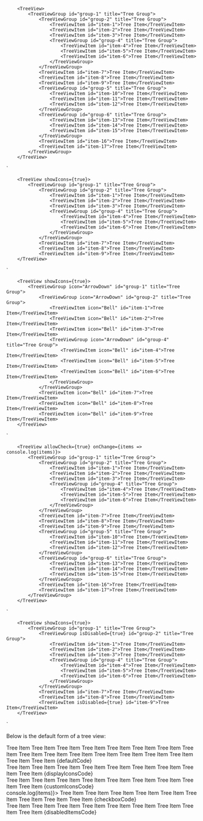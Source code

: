 
        <TreeView>
            <TreeViewGroup id="group-1" title="Tree Group">
                <TreeViewGroup id="group-2" title="Tree Group">
                    <TreeViewItem id="item-1">Tree Item</TreeViewItem>
                    <TreeViewItem id="item-2">Tree Item</TreeViewItem>
                    <TreeViewItem id="item-3">Tree Item</TreeViewItem>
                    <TreeViewGroup id="group-4" title="Tree Group">
                        <TreeViewItem id="item-4">Tree Item</TreeViewItem>
                        <TreeViewItem id="item-5">Tree Item</TreeViewItem>
                        <TreeViewItem id="item-6">Tree Item</TreeViewItem>
                    </TreeViewGroup>
                </TreeViewGroup>
                <TreeViewItem id="item-7">Tree Item</TreeViewItem>
                <TreeViewItem id="item-8">Tree Item</TreeViewItem>
                <TreeViewItem id="item-9">Tree Item</TreeViewItem>
                <TreeViewGroup id="group-5" title="Tree Group">
                    <TreeViewItem id="item-10">Tree Item</TreeViewItem>
                    <TreeViewItem id="item-11">Tree Item</TreeViewItem>
                    <TreeViewItem id="item-12">Tree Item</TreeViewItem>
                </TreeViewGroup>
                <TreeViewGroup id="group-6" title="Tree Group">
                    <TreeViewItem id="item-13">Tree Item</TreeViewItem>
                    <TreeViewItem id="item-14">Tree Item</TreeViewItem>
                    <TreeViewItem id="item-15">Tree Item</TreeViewItem>
                </TreeViewGroup>
                <TreeViewItem id="item-16">Tree Item</TreeViewItem>
                <TreeViewItem id="item-17">Tree Item</TreeViewItem>
            </TreeViewGroup>
        </TreeView>
`

        <TreeView showIcons={true}>
            <TreeViewGroup id="group-1" title="Tree Group">
                <TreeViewGroup id="group-2" title="Tree Group">
                    <TreeViewItem id="item-1">Tree Item</TreeViewItem>
                    <TreeViewItem id="item-2">Tree Item</TreeViewItem>
                    <TreeViewItem id="item-3">Tree Item</TreeViewItem>
                    <TreeViewGroup id="group-4" title="Tree Group">
                        <TreeViewItem id="item-4">Tree Item</TreeViewItem>
                        <TreeViewItem id="item-5">Tree Item</TreeViewItem>
                        <TreeViewItem id="item-6">Tree Item</TreeViewItem>
                    </TreeViewGroup>
                </TreeViewGroup>
                <TreeViewItem id="item-7">Tree Item</TreeViewItem>
                <TreeViewItem id="item-8">Tree Item</TreeViewItem>
                <TreeViewItem id="item-9">Tree Item</TreeViewItem>
        </TreeView>
`

        <TreeView showIcons={true}>
            <TreeViewGroup icon="ArrowDown" id="group-1" title="Tree Group">
                <TreeViewGroup icon="ArrowDown" id="group-2" title="Tree Group">
                    <TreeViewItem icon="Bell" id="item-1">Tree Item</TreeViewItem>
                    <TreeViewItem icon="Bell" id="item-2">Tree Item</TreeViewItem>
                    <TreeViewItem icon="Bell" id="item-3">Tree Item</TreeViewItem>
                    <TreeViewGroup icon="ArrowDown" id="group-4" title="Tree Group">
                        <TreeViewItem icon="Bell" id="item-4">Tree Item</TreeViewItem>
                        <TreeViewItem icon="Bell" id="item-5">Tree Item</TreeViewItem>
                        <TreeViewItem icon="Bell" id="item-6">Tree Item</TreeViewItem>
                    </TreeViewGroup>
                </TreeViewGroup>
                <TreeViewItem icon="Bell" id="item-7">Tree Item</TreeViewItem>
                <TreeViewItem icon="Bell" id="item-8">Tree Item</TreeViewItem>
                <TreeViewItem icon="Bell" id="item-9">Tree Item</TreeViewItem>
        </TreeView>
`

        <TreeView allowCheck={true} onChange={items => console.log(items)}>
            <TreeViewGroup id="group-1" title="Tree Group">
                <TreeViewGroup id="group-2" title="Tree Group">
                    <TreeViewItem id="item-1">Tree Item</TreeViewItem>
                    <TreeViewItem id="item-2">Tree Item</TreeViewItem>
                    <TreeViewItem id="item-3">Tree Item</TreeViewItem>
                    <TreeViewGroup id="group-4" title="Tree Group">
                        <TreeViewItem id="item-4">Tree Item</TreeViewItem>
                        <TreeViewItem id="item-5">Tree Item</TreeViewItem>
                        <TreeViewItem id="item-6">Tree Item</TreeViewItem>
                    </TreeViewGroup>
                </TreeViewGroup>
                <TreeViewItem id="item-7">Tree Item</TreeViewItem>
                <TreeViewItem id="item-8">Tree Item</TreeViewItem>
                <TreeViewItem id="item-9">Tree Item</TreeViewItem>
                <TreeViewGroup id="group-5" title="Tree Group">
                    <TreeViewItem id="item-10">Tree Item</TreeViewItem>
                    <TreeViewItem id="item-11">Tree Item</TreeViewItem>
                    <TreeViewItem id="item-12">Tree Item</TreeViewItem>
                </TreeViewGroup>
                <TreeViewGroup id="group-6" title="Tree Group">
                    <TreeViewItem id="item-13">Tree Item</TreeViewItem>
                    <TreeViewItem id="item-14">Tree Item</TreeViewItem>
                    <TreeViewItem id="item-15">Tree Item</TreeViewItem>
                </TreeViewGroup>
                <TreeViewItem id="item-16">Tree Item</TreeViewItem>
                <TreeViewItem id="item-17">Tree Item</TreeViewItem>
            </TreeViewGroup>
        </TreeView>
`

        <TreeView showIcons={true}>
            <TreeViewGroup id="group-1" title="Tree Group">
                <TreeViewGroup isDisabled={true} id="group-2" title="Tree Group">
                    <TreeViewItem id="item-1">Tree Item</TreeViewItem>
                    <TreeViewItem id="item-2">Tree Item</TreeViewItem>
                    <TreeViewItem id="item-3">Tree Item</TreeViewItem>
                    <TreeViewGroup id="group-4" title="Tree Group">
                        <TreeViewItem id="item-4">Tree Item</TreeViewItem>
                        <TreeViewItem id="item-5">Tree Item</TreeViewItem>
                        <TreeViewItem id="item-6">Tree Item</TreeViewItem>
                    </TreeViewGroup>
                </TreeViewGroup>
                <TreeViewItem id="item-7">Tree Item</TreeViewItem>
                <TreeViewItem id="item-8">Tree Item</TreeViewItem>
                <TreeViewItem isDisabled={true} id="item-9">Tree Item</TreeViewItem>
        </TreeView>
`

<Section contained={true} style={{ paddingTop: 0 }}>
	<p>Below is the default form of a tree view:</p>
	<Preview wrapper={true}>
		<TreeView>
			<TreeViewGroup id="group-1" title="Tree Group">
				<TreeViewGroup id="group-2" title="Tree Group">
					<TreeViewItem id="item-1">Tree Item</TreeViewItem>
					<TreeViewItem id="item-2">Tree Item</TreeViewItem>
					<TreeViewItem id="item-3">Tree Item</TreeViewItem>
					<TreeViewGroup id="group-4" title="Tree Group">
						<TreeViewItem id="item-4">Tree Item</TreeViewItem>
						<TreeViewItem id="item-5">Tree Item</TreeViewItem>
						<TreeViewItem id="item-6">Tree Item</TreeViewItem>
					</TreeViewGroup>
				</TreeViewGroup>
				<TreeViewItem id="item-7">Tree Item</TreeViewItem>
				<TreeViewItem id="item-8">Tree Item</TreeViewItem>
				<TreeViewItem id="item-9">Tree Item</TreeViewItem>
				<TreeViewGroup id="group-5" title="Tree Group">
					<TreeViewItem id="item-10">Tree Item</TreeViewItem>
					<TreeViewItem id="item-11">Tree Item</TreeViewItem>
					<TreeViewItem id="item-12">Tree Item</TreeViewItem>
				</TreeViewGroup>
				<TreeViewGroup id="group-6" title="Tree Group">
					<TreeViewItem id="item-13">Tree Item</TreeViewItem>
					<TreeViewItem id="item-14">Tree Item</TreeViewItem>
					<TreeViewItem id="item-15">Tree Item</TreeViewItem>
				</TreeViewGroup>
				<TreeViewItem id="item-16">Tree Item</TreeViewItem>
				<TreeViewItem id="item-17">Tree Item</TreeViewItem>
			</TreeViewGroup>
		</TreeView>
	</Preview>
	<Snippet language="js">{defaultCode}</Snippet>
</Section>

<Section title="With Icons" contained={true} style={{ paddingTop: 0 }}>
	<Preview wrapper={true}>
		<TreeView showIcons={true}>
			<TreeViewGroup id="group-1" title="Tree Group">
				<TreeViewGroup id="group-2" title="Tree Group">
					<TreeViewItem id="item-1">Tree Item</TreeViewItem>
					<TreeViewItem id="item-2">Tree Item</TreeViewItem>
					<TreeViewItem id="item-3">Tree Item</TreeViewItem>
					<TreeViewGroup id="group-4" title="Tree Group">
						<TreeViewItem id="item-4">Tree Item</TreeViewItem>
						<TreeViewItem id="item-5">Tree Item</TreeViewItem>
						<TreeViewItem id="item-6">Tree Item</TreeViewItem>
					</TreeViewGroup>
				</TreeViewGroup>
				<TreeViewItem id="item-7">Tree Item</TreeViewItem>
				<TreeViewItem id="item-8">Tree Item</TreeViewItem>
				<TreeViewItem id="item-9">Tree Item</TreeViewItem>
			</TreeViewGroup>
		</TreeView>
	</Preview>
	<Snippet language="js">{displayIconsCode}</Snippet>
</Section>

<Section title="With Custom Icons" contained={true} style={{ paddingTop: 0 }}>
	<Preview wrapper={true}>
		<TreeView showIcons={true}>
			<TreeViewGroup icon="ArrowDown" id="group-1" title="Tree Group">
				<TreeViewGroup icon="ArrowDown" id="group-2" title="Tree Group">
					<TreeViewItem icon="Bell" id="item-1">
						Tree Item
					</TreeViewItem>
					<TreeViewItem icon="Bell" id="item-2">
						Tree Item
					</TreeViewItem>
					<TreeViewItem icon="Bell" id="item-3">
						Tree Item
					</TreeViewItem>
					<TreeViewGroup icon="ArrowDown" id="group-4" title="Tree Group">
						<TreeViewItem icon="Bell" id="item-4">
							Tree Item
						</TreeViewItem>
						<TreeViewItem icon="Bell" id="item-5">
							Tree Item
						</TreeViewItem>
						<TreeViewItem icon="Bell" id="item-6">
							Tree Item
						</TreeViewItem>
					</TreeViewGroup>
				</TreeViewGroup>
				<TreeViewItem icon="Bell" id="item-7">
					Tree Item
				</TreeViewItem>
				<TreeViewItem icon="Bell" id="item-8">
					Tree Item
				</TreeViewItem>
				<TreeViewItem icon="Bell" id="item-9">
					Tree Item
				</TreeViewItem>
			</TreeViewGroup>
		</TreeView>
	</Preview>
	<Snippet language="js">{customIconsCode}</Snippet>
</Section>

<Section title="With Checkbox" contained={true} style={{ paddingTop: 0 }}>
	<Preview wrapper={true}>
		<TreeView allowCheck={true} onChange={items => console.log(items)}>
			<TreeViewGroup id="group-1" title="Tree Group">
				<TreeViewGroup id="group-2" title="Tree Group">
					<TreeViewItem icon="Bell" id="item-1">
						Tree Item
					</TreeViewItem>
					<TreeViewItem icon="Bell" id="item-2">
						Tree Item
					</TreeViewItem>
					<TreeViewItem icon="Bell" id="item-3">
						Tree Item
					</TreeViewItem>
					<TreeViewGroup id="group-4" title="Tree Group">
						<TreeViewItem icon="Bell" id="item-4">
							Tree Item
						</TreeViewItem>
						<TreeViewItem icon="Bell" id="item-5">
							Tree Item
						</TreeViewItem>
						<TreeViewItem icon="Bell" id="item-6">
							Tree Item
						</TreeViewItem>
					</TreeViewGroup>
				</TreeViewGroup>
				<TreeViewItem id="item-7">Tree Item</TreeViewItem>
				<TreeViewItem id="item-8">Tree Item</TreeViewItem>
				<TreeViewItem id="item-9">Tree Item</TreeViewItem>
			</TreeViewGroup>
		</TreeView>
	</Preview>
	<Snippet language="js">{checkboxCode}</Snippet>
</Section>

<Section title="Disabled Items" contained={true} style={{ paddingTop: 0 }}>
	<Preview wrapper={true}>
		<TreeView allowCheck={true}>
			<TreeViewGroup id="group-1" title="Tree Group">
				<TreeViewGroup isDisabled={true} id="group-2" title="Tree Group">
					<TreeViewItem id="item-1">Tree Item</TreeViewItem>
					<TreeViewItem id="item-2">Tree Item</TreeViewItem>
					<TreeViewItem id="item-3">Tree Item</TreeViewItem>
					<TreeViewGroup id="group-4" title="Tree Group">
						<TreeViewItem id="item-4">Tree Item</TreeViewItem>
						<TreeViewItem id="item-5">Tree Item</TreeViewItem>
						<TreeViewItem id="item-6">Tree Item</TreeViewItem>
					</TreeViewGroup>
				</TreeViewGroup>
				<TreeViewItem id="item-7">Tree Item</TreeViewItem>
				<TreeViewItem id="item-8">Tree Item</TreeViewItem>
				<TreeViewItem isDisabled={true} id="item-9">
					Tree Item
				</TreeViewItem>
			</TreeViewGroup>
		</TreeView>
	</Preview>
	<Snippet language="js">{disabledItemsCode}</Snippet>
</Section>
